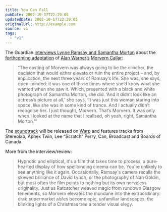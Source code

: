 ```yaml
---
title: You Can Fall
pubDate: 2002-10-17T22:29:05
updatedDate: 2002-10-17T22:29:05
originalUrl: http://example.com
source: v1
tags:
  - "v1"
---
```


The Guardian [interviews Lynne Ramsay and Samantha Morton][1] about the [forthcoming adaptation][2] of [Alan Warner&#8217;s][3] [Morvern Callar][4]:

> &#8220;The casting of Morvern was always going to be the clincher, the decision that would either elevate or ruin the entire project &#8211; and, by implication, the next three years of Ramsay&#8217;s life. She was, she says, open-minded: it was one of those times where she&#8217;d know what she wanted when she saw it. Which, presented with a black and white photograph of Samantha Morton, she did. &#8216;And it didn&#8217;t look like an actress&#8217;s picture at all,&#8217; she says. &#8216;It was just this woman staring into space, like she was in some kind of trance. And I actually didn&#8217;t recognise her. I just thought, Morvern. That&#8217;s Morvern. It was only when I looked at the name that I realised, oh yeah, right, Samantha Morton.'&#8221;

The [soundtrack][5] will be released on [Warp][6] and features tracks from Stereolab, Aphex Twin, Lee &#8220;Scratch&#8221; Perry, Can, Broadcast and Boards of Canada.

More from the interview/review:

> Hypnotic and elliptical, it's a film that takes time to process, a pure-hearted display of how spellbinding cinema can be. You're unlikely to see anything like it again. Occasionally, Ramsay's camera recalls the skewed brilliance of David Lynch, or the photography of Nan Goldin, but most often the film points to nothing but its own nerveless originality. Just as Ratcatcher weaved magic from rundown Glasgow tenements, so Morvern elevates the mundane into the extraordinary: drab supermarket aisles become epic, unfamiliar landscapes, the blinking lights of a Christmas tree a tender visual elegy.

[1]: http://www.guardian.co.uk/weekend/story/0,3605,803602,00.html "The Guardian: About a girl"
[2]: http://uk.imdb.com/Title?0300214 "IMDb: Morvern Callar"
[3]: http://www.randomhouse.com/boldtype/0497/warner/interview.html "Bold Type: Interview with Alan Warner"
[4]: http://www.amazon.co.uk/exec/obidos/ASIN/0099586118/ohsky "Amazon.co.uk: Alan Warner's Morvern Callar"
[5]: http://www.amazon.co.uk/exec/obidos/ASIN/B00006RHS4/ohsky "Amazon.co.uk: Morvern Callar soundtrack"
[6]: http://www.warprecords.com/news/index.php?ti_id=453 "Warp News: RELEASING SOUNDTRACK TO MORVERN CALLAR, DIRECTED BY LYNNE RAMSAY"
